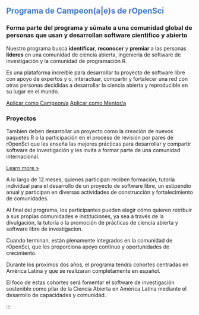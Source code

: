 
::: {.hero}
::: {.content-block}

::: {.hero-title style="color: #4177ca"}
# Programa de Campeon(a|e)s de rOpenSci
:::

::: {..hero-title}
### Forma parte del programa y súmate a una comunidad global de personas que usan y desarrollan software cientifico y abierto  
:::

::: {.hero-text}
Nuestro programa busca **identificar**, **reconocer** y **premiar** a las personas **líderes** en una comunidad de ciencia abierta, ingeniería de software de investigación y la comunidad de programación R.

Es una plataforma increíble para desarrollar tu proyecto de software libre con apoyo de expertos y o, interactuar, compartir y fortalecer una red con otras personas decididas a desarrollar la ciencia abierta y reproducible en su lugar en el mundo. 


::: hero-buttons
[Aplicar como Campeon/a](/champions/apply.qmd){.btn .btn-primary role="button"} [Aplicar como Mentor/a](/mentors/apply.qmd){.btn .btn-primary role="button"}
:::
:::
:::
:::

::: {.content-block}
::: {.features}

::: {.feature}
### Proyectos
Tambien deben desarrollar un proyecto como la creación de nuevos paquetes R o la participación en el proceso de revisión por pares de rOpenSci que les enseña las mejores prácticas para desarrollar y compartir software de investigación y les invita a formar parte de una comunidad internacional.

::: {.learn-more}
[Learn more »](/docs/computations/python.qmd)
:::
:::
:::
:::

A lo largo de 12 meses, quienes participan reciben formación, tutoría individual para el desarrollo de un proyecto de software libre, un estipendio anual y participan en diversas actividades de construcción y fortalecimiento de comunidades.



Al final del programa, los participantes pueden elegir cómo quieren retribuir a sus propias comunidades e instituciones, ya sea a través de la divulgación, la tutoría o la promoción de prácticas de ciencia abierta y software libre de investigacion.

Cuando terminan, están plenamente integrados en la comunidad de rOpenSci, que les proporciona apoyo continuo y oportunidades de crecimiento.

Durante los proximos dos años, el programa tendra cohortes centradas en América Latina y que se realizaran completamente en español.

El foco de estas cohortes será fomentar el software de investigación sostenible como pilar de la Ciencia Abierta en América Latina mediante el desarrollo de capacidades y comunidad.

:::
